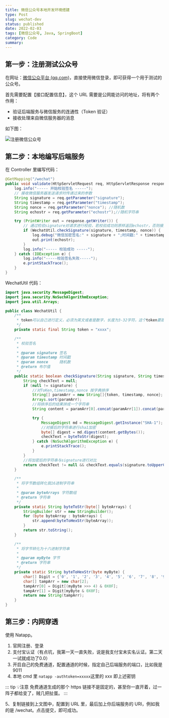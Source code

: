 ```yaml
---
title: 微信公众号本地开发环境搭建
type: Post
slug: wechat-dev
status: published
date: 2022-02-03
tags: [微信公众号, Java, SpringBoot]
category: Code
summary:
---
```


## 第一步：注册测试公众号

在网址：[微信公众平台 (qq.com)](https://mp.weixin.qq.com/debug/cgi-bin/sandbox?t=sandbox/login)，直接使用微信登录，即可获得一个用于测试的公众号。

首先需要配置【接口配置信息】，这个 URL 需要是公网能访问的地址，将有两个作用：

- 验证后端服务与微信服务的连通性（Token 验证）
- 接收处理来自微信服务器的消息

如下图：

![注册微信公众号](./注册微信公众号.png)

## 第二步：本地编写后端服务

在 Controller 里编写代码：

```java
@GetMapping("/wechat")
public void validate(HttpServletRequest req, HttpServletResponse response) {
    log.info("----- 开始校验签名 -----");
    // 接收微信服务器发送请求时传递过来的参数
    String signature = req.getParameter("signature");
    String timestamp = req.getParameter("timestamp");
    String nonce = req.getParameter("nonce"); //随机数
    String echostr = req.getParameter("echostr");//随机字符串

    try (PrintWriter out = response.getWriter()) {
        // 通过检验signature对请求进行校验，若校验成功则原样返回echostr，否则接入失败
        if (WechatUtil.checkSignature(signature, timestamp, nonce)) {
            log.debug("微信加密签名:" + signature + ";时间戳:" + timestamp + ";随机数:" + nonce);
            out.print(echostr);
        }
        log.info("----- 校验成功 -----");
    } catch (IOException e) {
        log.info("-----校验签名失败-----");
        e.printStackTrace();
    }
}
```

WechatUtil 代码：

```java
import java.security.MessageDigest;
import java.security.NoSuchAlgorithmException;
import java.util.Arrays;

public class WechatUtil {
    /**
     * token可以自己进行定义，必须为英文或者是数字，长度为3-32字符，这个token要跟服务器配置中的token一致
     */
    private static final String token = "xxxx";

    /**
     * 校验签名
     *
     * @param signature 签名
     * @param timestamp 时间戳
     * @param nonce     随机数
     * @return 布尔值
     */
    public static boolean checkSignature(String signature, String timestamp, String nonce) {
        String checkText = null;
        if (null != signature) {
            //对ToKen,timestamp,nonce 按字典排序
            String[] paramArr = new String[]{token, timestamp, nonce};
            Arrays.sort(paramArr);
            //将排序后的结果拼成一个字符串
            String content = paramArr[0].concat(paramArr[1]).concat(paramArr[2]);

            try {
                MessageDigest md = MessageDigest.getInstance("SHA-1");
                //对接后的字符串进行sha1加密
                byte[] digest = md.digest(content.getBytes());
                checkText = byteToStr(digest);
            } catch (NoSuchAlgorithmException e) {
                e.printStackTrace();
            }
        }
        //将加密后的字符串与signature进行对比
        return checkText != null && checkText.equals(signature.toUpperCase());
    }

    /**
     * 将字节数组转化我16进制字符串
     *
     * @param byteArrays 字符数组
     * @return 字符串
     */
    private static String byteToStr(byte[] byteArrays) {
        StringBuilder str = new StringBuilder();
        for (byte byteArray : byteArrays) {
            str.append(byteToHexStr(byteArray));
        }
        return str.toString();
    }

    /**
     * 将字节转化为十六进制字符串
     *
     * @param myByte 字节
     * @return 字符串
     */
    private static String byteToHexStr(byte myByte) {
        char[] Digit = {'0', '1', '2', '3', '4', '5', '6', '7', '8', '9', 'A', 'B', 'C', 'D', 'E', 'F'};
        char[] tampArr = new char[2];
        tampArr[0] = Digit[(myByte >>> 4) & 0X0F];
        tampArr[1] = Digit[myByte & 0X0F];
        return new String(tampArr);
    }
}
```

## 第三步：内网穿透

使用 Natapp。

1. 官网注册、登录
2. 支付宝认证（有点坑，我第一天一直失败，说是我支付宝未实名认证。第二天一试就成功了0.0）
3. 开启自己的免费通道，配置通道的时候，指定自己后端服务的端口，比如我是 9011
4. 本地 cmd 里 `natapp -authtoken=xxxxx`这里的 xxx 即上述密钥

::: tip 💡注意
免费通道生成的那个 https 链接不是固定的，甚至你一直开着，过一阵子都给变了，贼几把扯蛋。
:::

5、复制链接到上文图中，配置到 URL 里，最后加上你后端服务的 URI，例如我的是 /wechat。点击提交，即可成功。